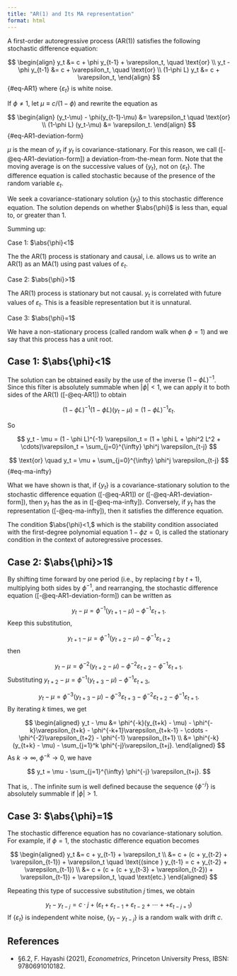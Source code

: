 ```yaml
---
title: "AR(1) and Its MA representation"
format: html
---
```



A first-order autoregressive process (AR(1)) satisfies the following stochastic difference equation:

$$
\begin{align}
y_t &= c + \phi y_{t-1} + \varepsilon_t,  \quad \text{or} \\
y_t - \phi y_{t-1} &= c + \varepsilon_t,  \quad \text{or} \\
(1-\phi L) y_t &= c + \varepsilon_t,
\end{align}
$$ {#eq-AR1}
where $\{\varepsilon_t\}$ is white noise.

If $\phi\ne 1,$ let $\mu\equiv c/(1-\phi)$ and rewrite the equation as 

$$
\begin{align}
(y_t-\mu) - \phi(y_{t-1}-\mu) &= \varepsilon_t \quad \text{or} \\
(1-\phi L) (y_t-\mu) &= \varepsilon_t.
\end{align}
$$ {#eq-AR1-deviation-form}


$\mu$ is the mean of $y_t$ if $y_t$ is covariance-stationary. For this reason, we call ([-@eq-AR1-deviation-form]) a deviation-from-the-mean form. Note that the moving average is on the successive values of $\{y_t\},$ not on $\{\varepsilon_t\}.$ The difference equation is called stochastic because of the presence of the random variable $\varepsilon_t.$


We seek a covariance-stationary solution $\{y_t\}$ to this stochastic difference equation. The solution depends on whether $\abs{\phi}$ is less than, equal to, or greater than 1.


Summing up:

Case 1: $\abs{\phi}<1$

The the AR(1) process is stationary and causal, i.e. allows us to write an AR(1) as an MA(1) using past values of $\varepsilon_t.$
    
Case 2: $\abs{\phi}>1$

The AR(1) process is stationary but not causal. $y_t$ is correlated with future values of $\varepsilon_t.$ This is a feasible representation but it is unnatural.

Case 3: $\abs{\phi}=1$

We have a non-stationary process (called random walk when $\phi = 1$) and we say that this process has a unit root.


## Case 1: $\abs{\phi}<1$

The solution can be obtained easily by the use of the inverse $(1 - \phi L)^{-1}$. Since this filter is absolutely summable when $|\phi| < 1$, we can apply it to both sides of the AR(1) ([-@eq-AR1]) to obtain

$$
(1 - \phi L)^{-1}(1 - \phi L)(y_t - \mu) = (1 - \phi L)^{-1} \varepsilon_t.
$$

So

$$
y_t - \mu = (1 - \phi L)^{-1} \varepsilon_t = (1 + \phi L + \phi^2 L^2 + \cdots)\varepsilon_t = \sum_{j=0}^{\infty} \phi^j \varepsilon_{t-j}
$$


$$
\text{or} \quad y_t = \mu + \sum_{j=0}^{\infty} \phi^j \varepsilon_{t-j}
$$ {#eq-ma-infty}


What we have shown is that, if $\{y_t\}$ is a covariance-stationary solution to the stochastic difference equation ([-@eq-AR1]) or ([-@eq-AR1-deviation-form]), then 
$y_t$ has the \textbf{moving-average representation} as in ([-@eq-ma-infty]).
Conversely, if $y_t$ has the representation ([-@eq-ma-infty]), then it satisfies the difference equation.

The condition $\abs{\phi}<1,$ which is the stability condition associated with the first-degree polynomial equation $1-\phi z=0,$ is called the stationary condition in the context of autoregressive processes.


## Case 2: $\abs{\phi}>1$

By shifting time forward by one period (i.e., by replacing $t$ by $t+1$), multiplying both sides by $\phi^{-1}$, and rearranging, the stochastic difference equation ([-@eq-AR1-deviation-form]) can be written as

$$
y_t - \mu = \phi^{-1}(y_{t+1} - \mu) - \phi^{-1} \varepsilon_{t+1}. 
$$
Keep this substitution,

$$
y_{t+1} - \mu = \phi^{-1}(y_{t+2} - \mu) - \phi^{-1} \varepsilon_{t+2}
$$
then 

$$
y_t - \mu = \phi^{-2}(y_{t+2} - \mu) - \phi^{-2}\varepsilon_{t+2} - \phi^{-1} \varepsilon_{t+1}. 
$$
Substituting $y_{t+2} - \mu = \phi^{-1}(y_{t+3} - \mu) - \phi^{-1} \varepsilon_{t+3}$,

$$
y_t - \mu = \phi^{-3}(y_{t+3} - \mu) - \phi^{-3}\varepsilon_{t+3} - \phi^{-2}\varepsilon_{t+2} - \phi^{-1} \varepsilon_{t+1}. 
$$
By iterating $k$ times, we get

$$
\begin{aligned}
y_t - \mu &= \phi^{-k}(y_{t+k} - \mu) - \phi^{-k}\varepsilon_{t+k}  - \phi^{-k+1}\varepsilon_{t+k-1} - \cdots - \phi^{-2}\varepsilon_{t+2} - \phi^{-1} \varepsilon_{t+1} \\
&= \phi^{-k}(y_{t+k} - \mu) - \sum_{j=1}^k \phi^{-j}\varepsilon_{t+j}. 
\end{aligned}
$$
As $k\to\infty$, $\phi^{-k}\to 0$, we have

$$
y_t = \mu - \sum_{j=1}^{\infty} \phi^{-j} \varepsilon_{t+j}. 
$$

That is, \colorbox{yellow}{the current value of $y$ is a moving average of \textit{future} values of $\varepsilon$}. The infinite sum is well defined because the sequence $\{\phi^{-j}\}$ is absolutely summable if $|\phi| > 1$.


## Case 3: $\abs{\phi}=1$

The stochastic difference equation has no covariance-stationary solution. For example, if $\phi = 1$, the stochastic difference equation becomes


$$
\begin{aligned}
y_t &= c + y_{t-1} + \varepsilon_t \\
    &= c + (c + y_{t-2} + \varepsilon_{t-1}) + \varepsilon_t \quad \text{(since } y_{t-1} = c + y_{t-2} + \varepsilon_{t-1}) \\
    &= c + (c + (c + y_{t-3} + \varepsilon_{t-2}) + \varepsilon_{t-1}) + \varepsilon_t, \quad \text{etc.}
\end{aligned}
$$

Repeating this type of successive substitution $j$ times, we obtain

$$
y_t - y_{t-j} = c \cdot j + (\varepsilon_t + \varepsilon_{t-1}+ \varepsilon_{t-2} + \cdots + + \varepsilon_{t-j+1})
$$
If $\{\varepsilon_t\}$ is independent white noise, $\{y_t - y_{t-j}\}$ is a random walk with drift $c.$


## References {.unlisted .unnumbered}

- §6.2, F. Hayashi (2021), *Econometrics*, Princeton University Press, IBSN: 9780691010182.














